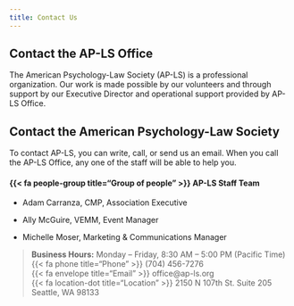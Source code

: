 ```yaml
---
title: Contact Us
---
```


## Contact the AP-LS Office

The American Psychology-Law Society (AP-LS) is a professional organization. Our work is made possible by our volunteers and through support by our Executive Director and operational support provided by AP-LS Office.

::: callout-note
## Contact the American Psychology-Law Society

To contact AP-LS, you can write, call, or send us an email. When you call the AP-LS Office, any one of the staff will be able to help you.

#### {{< fa people-group title="Group of people" >}} AP-LS Staff Team

-   Adam Carranza, CMP, Association Executive

-   Ally McGuire, VEMM, Event Manager

-   Michelle Moser, Marketing & Communications Manager


> <p>**Business Hours:** Monday -- Friday, 8:30 AM -- 5:00 PM (Pacific Time) </br> {{< fa phone title="Phone" >}} (704) 456-7276 </br> {{< fa envelope title="Email" >}} office\@ap-ls.org </br> {{< fa location-dot title="Location" >}} 2150 N 107th St. Suite 205 Seattle, WA 98133 </br></p>
:::
